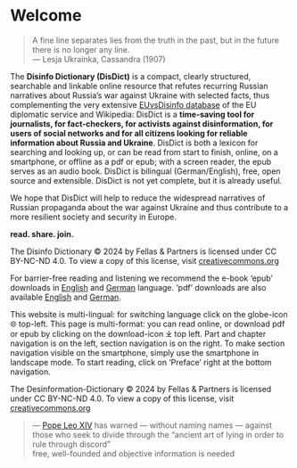 # Welcome {.unnumbered}

> A fine line separates lies from the truth in the past, but in the future there is no longer any line.  
> — Lesja Ukrainka, Cassandra (1907)

The **Disinfo Dictionary (DisDict)** is a compact, clearly structured, searchable and linkable online resource that refutes recurring Russian narratives about Russia's war against Ukraine with selected facts, thus complementing the very extensive [EUvsDisinfo database](https://euvsdisinfo.eu/disinformation-cases/) of the EU diplomatic service and Wikipedia: DisDict is a **time-saving tool for journalists, for fact-checkers, for activists against disinformation, for users of social networks and for all citizens looking for reliable information about Russia and Ukraine**.  DisDict is both a lexicon for searching and looking up, or can be read from start to finish, online, on a smartphone, or offline as a pdf or epub; with a screen reader, the epub serves as an audio book.  DisDict is bilingual (German/English), free, open source and extensible.  DisDict is not yet complete, but it is already useful.

We hope that DisDict will help to reduce the widespread narratives of 
Russian propaganda about the war against Ukraine and thus contribute 
to a more resilient society and security in Europe.		

**read. share. join.**

::: {.content-visible when-format="latex"}
The Disinfo Dictionary © 2024 by Fellas \& Partners is licensed under CC BY-NC-ND 4.0. To view a copy of this license, visit [creativecommons.org](https://creativecommons.org/licenses/by-nc-nd/4.0/)
:::

::: {.content-visible when-format="html"}
For barrier-free reading and listening we recommend the e-book 'epub' downloads in [English]({{<meta book.site-url>}}/Disinfo-Dictionary.epub) and [German]({{<meta book.site-url>}}/de/Desinfo-Lexikon.epub) language. 'pdf' downloads are also available [English]({{<meta book.site-url>}}/Disinfo-Dictionary.pdf) and [German]({{<meta book.site-url>}}/de/Desinfo-Lexikon.pdf). 

This website is multi-lingual: for switching language click on the globe-icon 🌐 top-left. This page is multi-format: you can read online, or download pdf or epub by clicking on the download-icon ⤓ top left. Part and chapter navigation is on the left, section navigation is on the right. To make section navigation visible on the smartphone, simply use the smartphone in landscape mode. To start reading, click on 'Preface' right at the bottom navigation. 

The Desinformation-Dictionary © 2024 by Fellas \& Partners is licensed under CC BY-NC-ND 4.0. To view a copy of this license, visit [creativecommons.org](https://creativecommons.org/licenses/by-nc-nd/4.0/)
:::

> — [Pope Leo XIV](https://www.bluewin.ch/en/news/international/leo-xiv-warns-against-the-ancient-art-of-lying-and-division-2909197.html) has warned — without naming names — against those who seek to divide through the "ancient art of lying in order to rule through discord"  
> free, well-founded and objective information is needed
